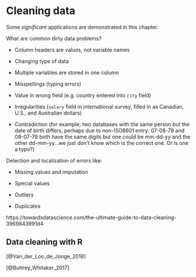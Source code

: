 # Cleaning data

Some _significant_ applications are demonstrated in this chapter.


What are common dirty data problems?

* Column headers are values, not variable names

* Changing type of data

* Multiple variables are stored in one column

* Misspellings (typing errors)

* Value in wrong field (e.g. country entered into `city` field)

* Irregularities (`salary` field in international survey, filled in as Canadian, U.S., and Australian dollars)

* Contradiction (for example, two databases with the same person but the date of birth differs, perhaps due to non-ISO8601 entry: 07-08-79 and 08-07-79 both have the same digits but one could be mm-dd-yy and the other dd-mm-yy...we just don't know which is the correct one. Or is one a typo?)

Detection and localization of errors like:

* Missing values and imputation

* Special values

* Outliers

* Duplicates


https://towardsdatascience.com/the-ultimate-guide-to-data-cleaning-3969843991d4


## Data cleaning with R

[@Van_der_Loo_de_Jonge_2018]

[@Buttrey_Whitaker_2017]


